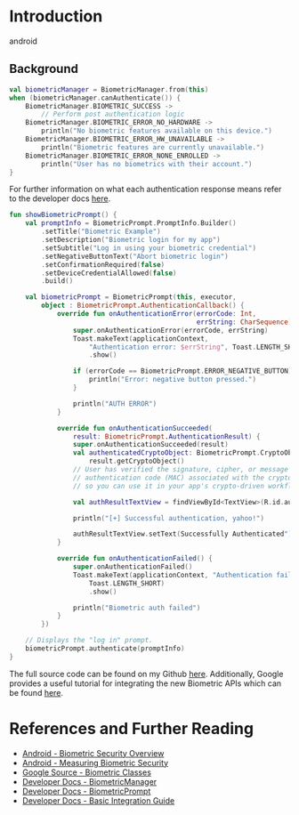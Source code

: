 

<div className={styles["blogBody"]}>

# Introduction
android

## Background

```kotlin
val biometricManager = BiometricManager.from(this)
when (biometricManager.canAuthenticate()) {
    BiometricManager.BIOMETRIC_SUCCESS ->
        // Perform post authentication logic
    BiometricManager.BIOMETRIC_ERROR_NO_HARDWARE ->
        println("No biometric features available on this device.")
    BiometricManager.BIOMETRIC_ERROR_HW_UNAVAILABLE ->
        println("Biometric features are currently unavailable.")
    BiometricManager.BIOMETRIC_ERROR_NONE_ENROLLED ->
        println("User has no biometrics with their account.")
}
```

For further information on what each authentication response means refer to the developer docs [here](https://developer.android.com/reference/androidx/biometric/BiometricManager.html#constants_1).


```kotlin
fun showBiometricPrompt() {
    val promptInfo = BiometricPrompt.PromptInfo.Builder()
        .setTitle("Biometric Example")
        .setDescription("Biometric login for my app")
        .setSubtitle("Log in using your biometric credential")
        .setNegativeButtonText("Abort biometric login")
        .setConfirmationRequired(false)
        .setDeviceCredentialAllowed(false)
        .build()

    val biometricPrompt = BiometricPrompt(this, executor,
        object : BiometricPrompt.AuthenticationCallback() {
            override fun onAuthenticationError(errorCode: Int,
                                               errString: CharSequence) {
                super.onAuthenticationError(errorCode, errString)
                Toast.makeText(applicationContext,
                    "Authentication error: $errString", Toast.LENGTH_SHORT)
                    .show()

                if (errorCode == BiometricPrompt.ERROR_NEGATIVE_BUTTON){
                    println("Error: negative button pressed.")
                }

                println("AUTH ERROR")
            }

            override fun onAuthenticationSucceeded(
                result: BiometricPrompt.AuthenticationResult) {
                super.onAuthenticationSucceeded(result)
                val authenticatedCryptoObject: BiometricPrompt.CryptoObject? =
                    result.getCryptoObject()
                // User has verified the signature, cipher, or message
                // authentication code (MAC) associated with the crypto object,
                // so you can use it in your app's crypto-driven workflows.

                val authResultTextView = findViewById<TextView>(R.id.authResultTextView)

                println("[+] Successful authentication, yahoo!")

                authResultTextView.setText(Successfully Authenticated")
            }

            override fun onAuthenticationFailed() {
                super.onAuthenticationFailed()
                Toast.makeText(applicationContext, "Authentication failed",
                    Toast.LENGTH_SHORT)
                    .show()

                println("Biometric auth failed")
            }
        })

    // Displays the "log in" prompt.
    biometricPrompt.authenticate(promptInfo)
}
```


The full source code can be found on my Github [here](https://github.com/arbitraryrw/biometric-prompt-demo/). Additionally, Google provides a useful tutorial for integrating the new Biometric APIs which can be found [here](https://developer.android.com/training/sign-in/biometric-auth).

# References and Further Reading
- [Android - Biometric Security Overview](https://source.android.com/security/biometric)
- [Android - Measuring Biometric Security](https://source.android.com/security/biometric/measure#metrics)
- [Google Source - Biometric Classes](https://android.googlesource.com/platform/frameworks/base/+/master/core/java/android/hardware/biometrics)
- [Developer Docs - BiometricManager](https://developer.android.com/reference/androidx/biometric/BiometricManager)
- [Developer Docs - BiometricPrompt](https://developer.android.com/reference/android/hardware/biometrics/BiometricPrompt)
- [Developer Docs - Basic Integration Guide](https://developer.android.com/training/sign-in/biometric-auth)

</div>
